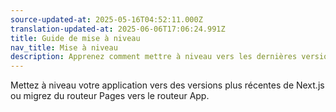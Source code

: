 ```yaml
---
source-updated-at: 2025-05-16T04:52:11.000Z
translation-updated-at: 2025-06-06T17:06:24.991Z
title: Guide de mise à niveau
nav_title: Mise à niveau
description: Apprenez comment mettre à niveau vers les dernières versions de Next.js.
---
```


Mettez à niveau votre application vers des versions plus récentes de Next.js ou migrez du routeur Pages vers le routeur App.